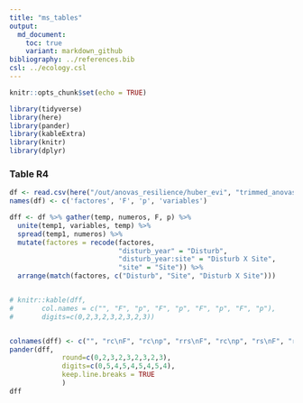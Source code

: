 ```yaml
---
title: "ms_tables"
output:  
  md_document:
    toc: true
    variant: markdown_github
bibliography: ../references.bib
csl: ../ecology.csl
---
```


```r
knitr::opts_chunk$set(echo = TRUE)
```

```r
library(tidyverse)
library(here)
library(pander)
library(kableExtra)
library(knitr)
library(dplyr)
```

### Table R4

```r
df <- read.csv(here("/out/anovas_resilience/huber_evi", "trimmed_anovas.csv"), header = TRUE)
names(df) <- c('factores', 'F', 'p', 'variables')

dff <- df %>% gather(temp, numeros, F, p) %>% 
  unite(temp1, variables, temp) %>% 
  spread(temp1, numeros) %>% 
  mutate(factores = recode(factores, 
                           "disturb_year" = "Disturb", 
                           "disturb_year:site" = "Disturb X Site", 
                           "site" = "Site")) %>% 
  arrange(match(factores, c("Disturb", "Site", "Disturb X Site")))


# knitr::kable(dff, 
#       col.names = c("", "F", "p", "F", "p", "F", "p", "F", "p"),
#       digits=c(0,2,3,2,3,2,3,2,3))


colnames(dff) <- c("", "rc\nF", "rc\np", "rrs\nF", "rc\np", "rs\nF", "rc\np", "rt\nF", "rc\np")
pander(dff,
             round=c(0,2,3,2,3,2,3,2,3),
             digits=c(0,5,4,5,4,5,4,5,4),
             keep.line.breaks = TRUE
             )
dff

```




